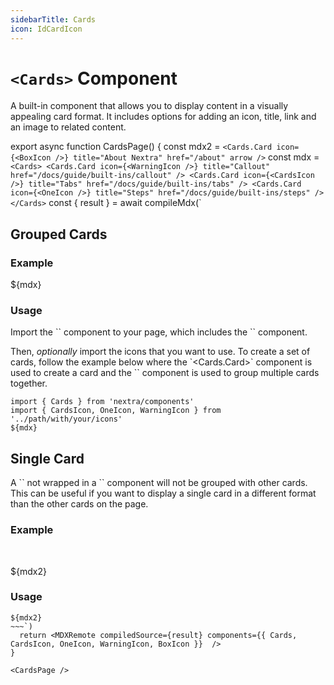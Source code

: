 ```yaml
---
sidebarTitle: Cards
icon: IdCardIcon
---
```



# `<Cards>` Component

A built-in component that allows you to display content in a visually appealing card format. It
includes options for adding an icon, title, link and an image to related content.

export async function CardsPage() {
  const mdx2 = `<Cards.Card
  icon={<BoxIcon />}
  title="About Nextra"
  href="/about"
  arrow
/>`
  const mdx = `
<Cards>
  <Cards.Card
    icon={<WarningIcon />}
    title="Callout"
    href="/docs/guide/built-ins/callout"
  />
  <Cards.Card
    icon={<CardsIcon />}
    title="Tabs"
    href="/docs/guide/built-ins/tabs"
  />
  <Cards.Card
    icon={<OneIcon />}
    title="Steps"
    href="/docs/guide/built-ins/steps"
  />
</Cards>`
  const { result } = await compileMdx(`
## Grouped Cards

### Example

${mdx}

### Usage

Import the \`<Cards>\` component to your page, which includes the \`<Card>\` component.

Then, _optionally_ import the icons that you want to use. To create a set of cards, follow the
example below where the \`<Cards.Card>\` component is used to create a card and the \`<Cards>\`
component is used to group multiple cards together.

~~~mdx filename="MDX"
import { Cards } from 'nextra/components'
import { CardsIcon, OneIcon, WarningIcon } from '../path/with/your/icons'
${mdx}
~~~

## Single Card

A \`<Card>\` not wrapped in a \`<Cards>\` component will not be grouped with other cards. This can
be useful if you want to display a single card in a different format than the other cards on the
page.

### Example

<br/>

${mdx2}

### Usage

~~~mdx filename="MDX"
${mdx2}
~~~`)
  return <MDXRemote compiledSource={result} components={{ Cards, CardsIcon, OneIcon, WarningIcon, BoxIcon }}  />
}

<CardsPage />
